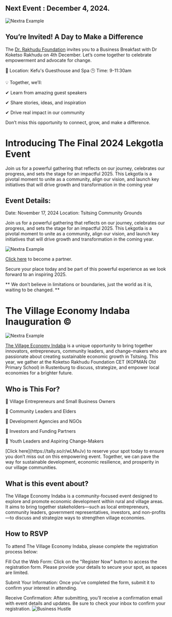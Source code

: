 
## Next Event : December 4, 2024. 


<Bleed>![Nextra Example](../public/cape-town-business-breakfast.png)</Bleed>

## You’re Invited! A Day to Make a Difference

The [Dr. Rakhudu Foundation](https://www.drkoketsorakhudu.com/calendar) invites you to a Business Breakfast with Dr Koketso Rakhudu on 4th December. Let’s come together to celebrate empowerment and advocate for change. 

📍 Location: Kefu's Guesthouse and Spa
🕒 Time: 9-11:30am

💡 Together, we’ll:

  ✔ Learn from amazing guest speakers

  ✔ Share stories, ideas, and inspiration

  ✔ Drive real impact in our community


Don’t miss this opportunity to connect, grow, and make a difference.

##


# Introducing The Final 2024 Lekgotla Event 

Join us for a powerful gathering that reflects on our journey, celebrates our progress, and sets the stage for an impactful 2025. This Lekgotla is a pivotal moment to unite as a community, align our vision, and launch key initiatives that will drive growth and transformation in the coming year

## Event Details:

Date: November 17, 2024
Location: Tsitsing Community Grounds

Join us for a powerful gathering that reflects on our journey, celebrates our progress, and sets the stage for an impactful 2025. This Lekgotla is a pivotal moment to unite as a community, align our vision, and launch key initiatives that will drive growth and transformation in the coming year.

<Bleed>![Nextra Example](../public/business-hustle-website-artwork.png)</Bleed>

[Click here](https://tally.so/r/wo0DEb) to become a partner.

Secure your place today and be part of this powerful experience as we look forward to an inspiring 2025.

<Bleed>
  <div style={{ border: '1px solid #888', padding: '4rem 2.5rem', textAlign: 'center' }}>
   ** We don’t believe in limitations or boundaries, just the world as it is, waiting to be changed. **

  </div>
</Bleed>

# The Village Economy Indaba Inauguration ©

<Bleed>![Nextra Example](../public/village_Indaba.gif)</Bleed>


[The Village Economy Indaba](https://www.thevillageeconomyindaba.com/) is a unique opportunity to bring together innovators, entrepreneurs, community leaders, and change-makers who are passionate about creating sustainable economic growth in Tsitsing. This year, we gather at the Koketso Rakhudu Foundation CET (KOPMAN Old Primary School) in Rustenburg to discuss, strategize, and empower local economies for a brighter future.



## Who is This For?

🌟 Village Entrepreneurs and Small Business Owners

🌟 Community Leaders and Elders

🌟 Development Agencies and NGOs

🌟 Investors and Funding Partners

🌟 Youth Leaders and Aspiring Change-Makers

<Callout>
[Click here](https://tally.so/r/wLMvJv) to reserve your spot today to ensure you don’t miss out on this empowering event. Together, we can pave the way for sustainable development, economic resilience, and prosperity in our village communities.
</Callout>


## What is this event about?

The Village Economy Indaba is a community-focused event designed to explore and promote economic development within rural and village areas. It aims to bring together stakeholders—such as local entrepreneurs, community leaders, government representatives, investors, and non-profits—to discuss and strategize ways to strengthen village economies.

## How to RSVP

To attend The Village Economy Indaba, please complete the registration process below:

Fill Out the Web Form:
Click on the "Register Now" button to access the registration form. Please provide your details to secure your spot, as spaces are limited.

Submit Your Information:
Once you’ve completed the form, submit it to confirm your interest in attending.

Receive Confirmation:
After submitting, you’ll receive a confirmation email with event details and updates. Be sure to check your inbox to confirm your registration. ![Business Hustle](https://img.shields.io/badge/Business-Hustle-blue)




